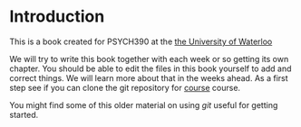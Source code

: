# Introduction

This is a book created for PSYCH390 at the [the University of Waterloo](https://uwaterloo.ca)

We will try to write this book together with each week or so getting its own chapter. You should be able to edit the files in this book yourself to add and correct things. We will learn more about that in the weeks ahead. As a first step see if you can clone the git repository for [course](https://github.com/brittAnderson/uwloop390) course.

You might find some of this older material on using *git* useful for getting started. 

